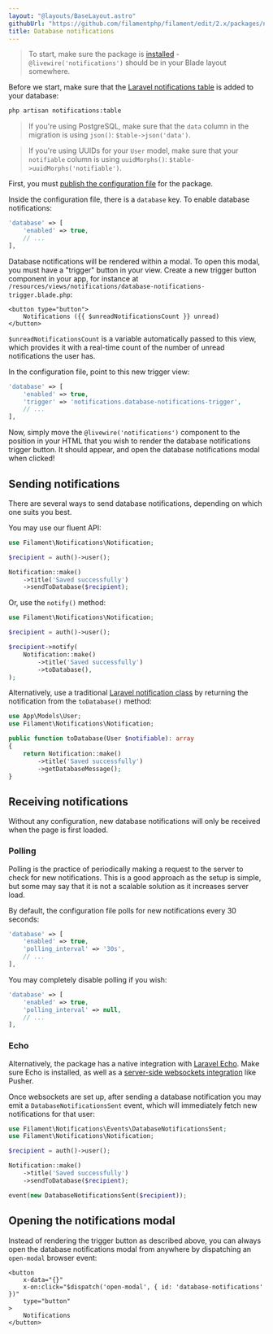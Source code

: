 ```yaml
---
layout: "@layouts/BaseLayout.astro"
githubUrl: "https://github.com/filamentphp/filament/edit/2.x/packages/notifications/docs/03-database-notifications.md"
title: Database notifications
---
```


> To start, make sure the package is [installed](installation) - `@livewire('notifications')` should be in your Blade layout somewhere.

Before we start, make sure that the [Laravel notifications table](https://laravel.com/docs/notifications#database-prerequisites) is added to your database:

```bash
php artisan notifications:table
```

> If you're using PostgreSQL, make sure that the `data` column in the migration is using `json()`: `$table->json('data')`.

> If you're using UUIDs for your `User` model, make sure that your `notifiable` column is using `uuidMorphs()`: `$table->uuidMorphs('notifiable')`.

First, you must [publish the configuration file](installation#publishing-configuration) for the package.

Inside the configuration file, there is a `database` key. To enable database notifications:

```php
'database' => [
    'enabled' => true,
    // ...
],
```

Database notifications will be rendered within a modal. To open this modal, you must have a "trigger" button in your view. Create a new trigger button component in your app, for instance at `/resources/views/notifications/database-notifications-trigger.blade.php`:

```blade
<button type="button">
    Notifications ({{ $unreadNotificationsCount }} unread)
</button>
```

`$unreadNotificationsCount` is a variable automatically passed to this view, which provides it with a real-time count of the number of unread notifications the user has.

In the configuration file, point to this new trigger view:

```php
'database' => [
    'enabled' => true,
    'trigger' => 'notifications.database-notifications-trigger',
    // ...
],
```

Now, simply move the `@livewire('notifications')` component to the position in your HTML that you wish to render the database notifications trigger button. It should appear, and open the database notifications modal when clicked!

## Sending notifications

There are several ways to send database notifications, depending on which one suits you best.

You may use our fluent API:

```php
use Filament\Notifications\Notification;

$recipient = auth()->user();

Notification::make()
    ->title('Saved successfully')
    ->sendToDatabase($recipient);
```

Or, use the `notify()` method:

```php
use Filament\Notifications\Notification;

$recipient = auth()->user();

$recipient->notify(
    Notification::make()
        ->title('Saved successfully')
        ->toDatabase(),
);
```

Alternatively, use a traditional [Laravel notification class](https://laravel.com/docs/notifications#generating-notifications) by returning the notification from the `toDatabase()` method:

```php
use App\Models\User;
use Filament\Notifications\Notification;

public function toDatabase(User $notifiable): array
{
    return Notification::make()
        ->title('Saved successfully')
        ->getDatabaseMessage();
}
```

## Receiving notifications

Without any configuration, new database notifications will only be received when the page is first loaded.

### Polling

Polling is the practice of periodically making a request to the server to check for new notifications. This is a good approach as the setup is simple, but some may say that it is not a scalable solution as it increases server load.

By default, the configuration file polls for new notifications every 30 seconds:

```php
'database' => [
    'enabled' => true,
    'polling_interval' => '30s',
    // ...
],
```

You may completely disable polling if you wish:

```php
'database' => [
    'enabled' => true,
    'polling_interval' => null,
    // ...
],
```

### Echo

Alternatively, the package has a native integration with [Laravel Echo](https://laravel.com/docs/broadcasting#client-side-installation). Make sure Echo is installed, as well as a [server-side websockets integration](https://laravel.com/docs/broadcasting#server-side-installation) like Pusher.

Once websockets are set up, after sending a database notification you may emit a `DatabaseNotificationsSent` event, which will immediately fetch new notifications for that user:

```php
use Filament\Notifications\Events\DatabaseNotificationsSent;
use Filament\Notifications\Notification;

$recipient = auth()->user();

Notification::make()
    ->title('Saved successfully')
    ->sendToDatabase($recipient);

event(new DatabaseNotificationsSent($recipient));
```

## Opening the notifications modal

Instead of rendering the trigger button as described above, you can always open the database notifications modal from anywhere by dispatching an `open-modal` browser event:

```blade
<button
    x-data="{}"
    x-on:click="$dispatch('open-modal', { id: 'database-notifications' })"
    type="button"
>
    Notifications
</button>
```
